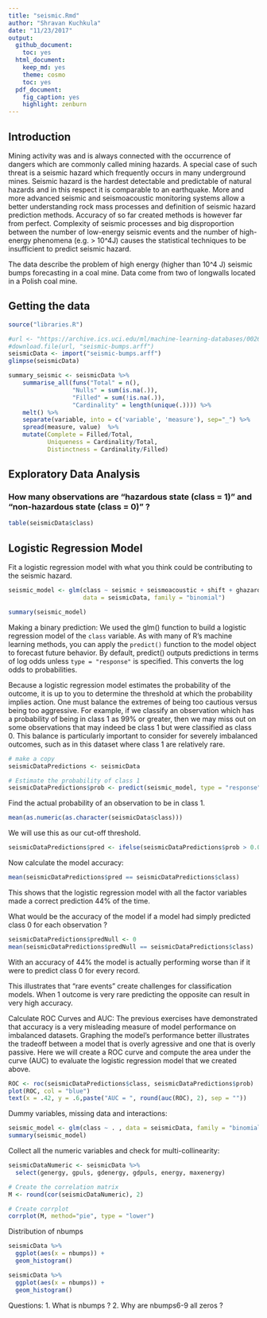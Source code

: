 ```yaml
---
title: "seismic.Rmd"
author: "Shravan Kuchkula"
date: "11/23/2017"
output:
  github_document:
    toc: yes
  html_document:
    keep_md: yes
    theme: cosmo
    toc: yes
  pdf_document:
    fig_caption: yes
    highlight: zenburn
---
```


## Introduction

Mining activity was and is always connected with the occurrence of dangers which are commonly called mining hazards. A special case of such threat is a seismic hazard which frequently occurs in many underground mines. Seismic hazard is the hardest detectable and predictable of natural hazards and in this respect it is comparable to an earthquake. More and more advanced seismic and seismoacoustic monitoring systems allow a better understanding rock mass processes and definition of seismic hazard prediction methods. Accuracy of so far created methods is however far from perfect. Complexity of seismic processes and big disproportion between the number of low-energy seismic events and the number of high-energy phenomena (e.g. > 10^4J) causes the statistical techniques to be insufficient to predict seismic hazard.

The data describe the problem of high energy (higher than 10^4 J) seismic bumps forecasting in a coal mine. Data come from two of longwalls located in a Polish coal mine.

## Getting the data

```r
source("libraries.R")
```


```r
#url <- "https://archive.ics.uci.edu/ml/machine-learning-databases/00266/seismic-bumps.arff"
#download.file(url, "seismic-bumps.arff")
seismicData <- import("seismic-bumps.arff")
glimpse(seismicData)

summary_seismic <- seismicData %>%
    summarise_all(funs("Total" = n(),
                  "Nulls" = sum(is.na(.)),
                  "Filled" = sum(!is.na(.)),
                  "Cardinality" = length(unique(.)))) %>%
    melt() %>%
    separate(variable, into = c('variable', 'measure'), sep="_") %>%
    spread(measure, value)  %>%
    mutate(Complete = Filled/Total,
           Uniqueness = Cardinality/Total,
           Distinctness = Cardinality/Filled)
```

## Exploratory Data Analysis

### How many observations are "hazardous state (class = 1)" and "non-hazardous state (class = 0)" ?

```r
table(seismicData$class)
```

## Logistic Regression Model

Fit a logistic regression model with what you think could be contributing to the seismic hazard. 

```r
seismic_model <- glm(class ~ seismic + seismoacoustic + shift + ghazard,
                     data = seismicData, family = "binomial")

summary(seismic_model)
```

Making a binary prediction:
We used the glm() function to build a logistic regression model of the `class` variable. As with many of R's machine learning methods, you can apply the `predict()` function to the model object to forecast future behavior. By default, predict() outputs predictions in terms of log odds unless `type = "response"` is specified. This converts the log odds to probabilities.

Because a logistic regression model estimates the probability of the outcome, it is up to you to determine the threshold at which the probability implies action. One must balance the extremes of being too cautious versus being too aggressive. For example, if we classify an observation which has a probability of being in class 1 as 99% or greater, then we may miss out on some observations that may indeed be class 1 but were classified as class 0. This balance is particularly important to consider for severely imbalanced outcomes, such as in this dataset where class 1 are relatively rare.

```r
# make a copy
seismicDataPredictions <- seismicData

# Estimate the probability of class 1
seismicDataPredictions$prob <- predict(seismic_model, type = "response")
```

Find the actual probability of an observation to be in class 1.
```r
mean(as.numeric(as.character(seismicData$class)))
```

We will use this as our cut-off threshold.

```r
seismicDataPredictions$pred <- ifelse(seismicDataPredictions$prob > 0.0657, 1, 0)
```

Now calculate the model accuracy:
```r
mean(seismicDataPredictions$pred == seismicDataPredictions$class)
```

This shows that the logistic regression model with all the factor variables made a correct prediction 44% of the time. 

What would be the accuracy of the model if a model had simply predicted class 0 for each observation ?

```r
seismicDataPredictions$predNull <- 0
mean(seismicDataPredictions$predNull == seismicDataPredictions$class)
```

With an accuracy of 44% the model is actually performing worse than if it were to predict class 0 for every record.

This illustrates that "rare events" create challenges for classification models. When 1 outcome is very rare predicting the opposite can result in very high accuracy. 

Calculate ROC Curves and AUC:
The previous exercises have demonstrated that accuracy is a very misleading measure of model performance on imbalanced datasets. Graphing the model's performance better illustrates the tradeoff between a model that is overly agressive and one that is overly passive. Here we will create a ROC curve and compute the area under the curve (AUC) to evaluate the logistic regression model that we created above.

```r
ROC <- roc(seismicDataPredictions$class, seismicDataPredictions$prob)
plot(ROC, col = "blue")
text(x = .42, y = .6,paste("AUC = ", round(auc(ROC), 2), sep = ""))
```

Dummy variables, missing data and interactions:

```r
seismic_model <- glm(class ~ . , data = seismicData, family = "binomial")
summary(seismic_model)
```

Collect all the numeric variables and check for multi-collinearity:

```r
seismicDataNumeric <- seismicData %>%
  select(genergy, gpuls, gdenergy, gdpuls, energy, maxenergy)
```

```r
# Create the correlation matrix
M <- round(cor(seismicDataNumeric), 2)

# Create corrplot
corrplot(M, method="pie", type = "lower")
```







Distribution of nbumps

```r
seismicData %>%
  ggplot(aes(x = nbumps)) +
  geom_histogram()
```

```r
seismicData %>%
  ggplot(aes(x = nbumps)) +
  geom_histogram()
```

Questions:
1. What is nbumps ?
2. Why are nbumps6-9 all zeros ?



